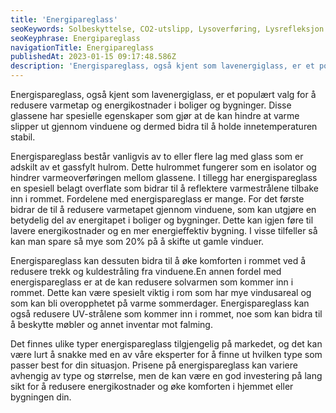 ```yaml
---
title: 'Energipareglass'
seoKeywords: Solbeskyttelse, CO2-utslipp, Lysoverføring, Lysrefleksjon
seoKeyphrase: Energipareglass
navigationTitle: Energipareglass
publishedAt: 2023-01-15 09:17:48.586Z
description: 'Energispareglass, også kjent som lavenergiglass, er et populært valg for å redusere varmetap og energikostnader i boliger og bygninger. '
---
```


Energispareglass, også kjent som lavenergiglass, er et populært valg for å redusere varmetap og energikostnader i boliger og bygninger. Disse glassene har spesielle egenskaper som gjør at de kan hindre at varme slipper ut gjennom vinduene og dermed bidra til å holde innetemperaturen stabil.

Energispareglass består vanligvis av to eller flere lag med glass som er adskilt av et gassfylt hulrom. Dette hulrommet fungerer som en isolator og hindrer varmeoverføringen mellom glassene. I tillegg har energispareglass en spesiell belagt overflate som bidrar til å reflektere varmestrålene tilbake inn i rommet. Fordelene med energispareglass er mange. For det første bidrar de til å redusere varmetapet gjennom vinduene, som kan utgjøre en betydelig del av energitapet i boliger og bygninger. Dette kan igjen føre til lavere energikostnader og en mer energieffektiv bygning. I visse tilfeller så kan man spare så mye som 20% på å skifte ut gamle vinduer.

Energispareglass kan dessuten bidra til å øke komforten i rommet ved å redusere trekk og kuldestråling fra vinduene.En annen fordel med energispareglass er at de kan redusere solvarmen som kommer inn i rommet. Dette kan være spesielt viktig i rom som har mye vindusareal og som kan bli overopphetet på varme sommerdager. Energispareglass kan også redusere UV-strålene som kommer inn i rommet, noe som kan bidra til å beskytte møbler og annet inventar mot falming.

Det finnes ulike typer energispareglass tilgjengelig på markedet, og det kan være lurt å snakke med en av våre eksperter for å finne ut hvilken type som passer best for din situasjon. Prisene på energispareglass kan variere avhengig av type og størrelse, men de kan være en god investering på lang sikt for å redusere energikostnader og øke komforten i hjemmet eller bygningen din.
